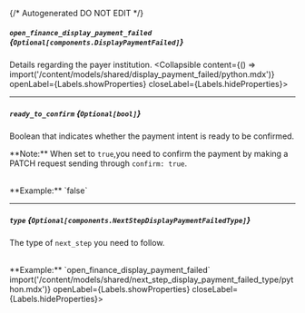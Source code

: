 {/* Autogenerated DO NOT EDIT  */}

##### `open_finance_display_payment_failed` *{`Optional[components.DisplayPaymentFailed]`}*
Details regarding the payer institution.
<Collapsible content={() => import('/content/models/shared/display_payment_failed/python.mdx')} openLabel={Labels.showProperties} closeLabel={Labels.hideProperties}>
</Collapsible>

---
##### `ready_to_confirm` *{`Optional[bool]`}*
Boolean that indicates whether the payment intent is ready to be confirmed. 

  \*\*Note:\*\* When set to `true`,you need to confirm the payment by making a PATCH request sending through `confirm: true`.

<br/>
**Example:** `false`

---
##### `type` *{`Optional[components.NextStepDisplayPaymentFailedType]`}*
The type of `next_step` you need to follow.

<br/>
**Example:** `open_finance_display_payment_failed`
<Collapsible content={() => import('/content/models/shared/next_step_display_payment_failed_type/python.mdx')} openLabel={Labels.showProperties} closeLabel={Labels.hideProperties}>
</Collapsible>


